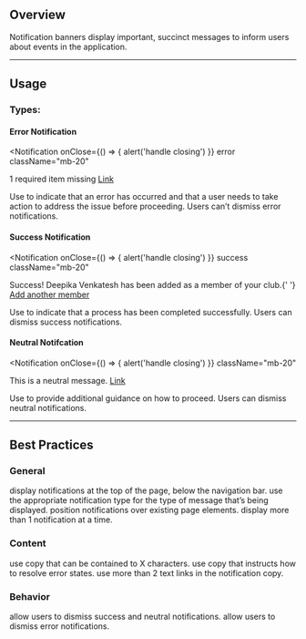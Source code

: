 
## Overview

Notification banners display important, succinct messages to inform users about events in the application.

---

## Usage

### Types:

#### Error Notification

<Notification
  onClose={() => {
    alert('handle closing')
  }}
  error
  className="mb-20"
>
  <p>
    1 required item missing <a href="#">Link</a>
  </p>
</Notification>

Use to indicate that an error has occurred and that a user needs to take action to address the issue before proceeding. Users can’t dismiss error notifications.

#### Success Notification

<Notification
  onClose={() => {
    alert('handle closing')
  }}
  success
  className="mb-20"
>
  <p>
    Success! Deepika Venkatesh has been added as a member of your club.{' '}
    <a href="#">Add another member</a>
  </p>
</Notification>

Use to indicate that a process has been completed successfully. Users can dismiss success notifications.

#### Neutral Notifcation

<Notification
  onClose={() => {
    alert('handle closing')
  }}
  className="mb-20"
>
  <p>
    This is a neutral message. <a href="#">Link</a>
  </p>
</Notification>

Use to provide additional guidance on how to proceed. Users can dismiss neutral notifications.

---

## Best Practices

### General

<DosDonts>
  <Do>display notifications at the top of the page, below the navigation bar.</Do>
  <Do>use the appropriate notification type for the type of message that’s being displayed.</Do>
  <Dont>position notifications over existing page elements.</Dont>
  <Dont>display more than 1 notification at a time.</Dont>
</DosDonts>

### Content

<DosDonts>
  <Do>use copy that can be contained to X characters.</Do>
  <Do>use copy that instructs how to resolve error states.</Do>
  <Dont>use more than 2 text links in the notification copy.</Dont>
</DosDonts>

### Behavior

<DosDonts>
  <Do>allow users to dismiss success and neutral notifications.</Do>
  <Dont>allow users to dismiss error notifications.</Dont>
</DosDonts>
